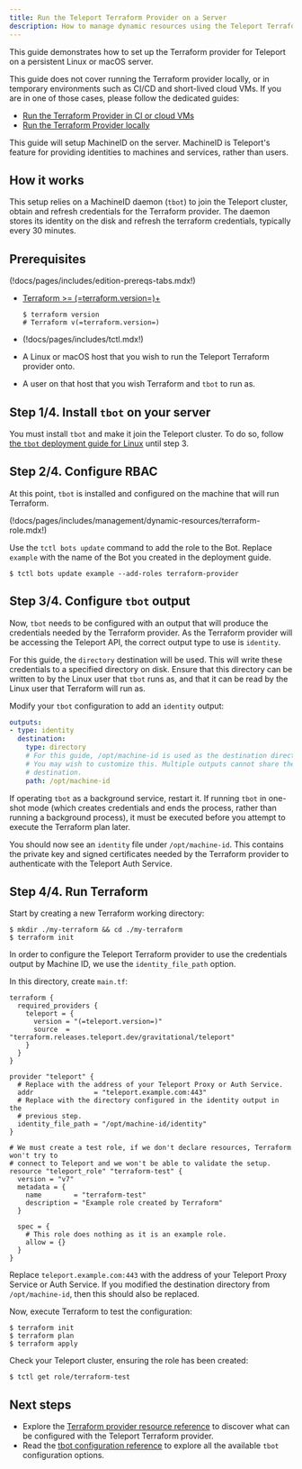 ```yaml
---
title: Run the Teleport Terraform Provider on a Server
description: How to manage dynamic resources using the Teleport Terraform provider from a dedicated deployment server with MachineID.
---
```


This guide demonstrates how to set up the Terraform provider for Teleport on a persistent Linux or macOS server.

This guide does not cover running the Terraform provider locally, or in temporary environments such as
CI/CD and short-lived cloud VMs. If you are in one of those cases, please follow the dedicated guides:

- [Run the Terraform Provider in CI or cloud VMs](./ci-or-cloud.mdx)
- [Run the Terraform Provider locally](./local.mdx)

This guide will setup MachineID on the server. MachineID is Teleport's feature
for providing identities to machines and services, rather than users.

## How it works

This setup relies on a MachineID daemon (`tbot`) to join the Teleport cluster, obtain and refresh credentials for the
Terraform provider. The daemon stores its identity on the disk and refresh the terraform credentials, typically every
30 minutes.

## Prerequisites

(!docs/pages/includes/edition-prereqs-tabs.mdx!)

- [Terraform >= (=terraform.version=)+](https://learn.hashicorp.com/tutorials/terraform/install-cli)

  ```code
  $ terraform version
  # Terraform v(=terraform.version=)
  ```

- (!docs/pages/includes/tctl.mdx!)

- A Linux or macOS host that you wish to run the Teleport Terraform provider onto.

- A user on that host that you wish Terraform and `tbot` to run as.

## Step 1/4. Install `tbot` on your server

You must install `tbot` and make it join the Teleport cluster.
To do so, follow [the `tbot` deployment guide for Linux](../../../enroll-resources/machine-id/deployment/linux.mdx)
until step 3. 

## Step 2/4. Configure RBAC

At this point, `tbot` is installed and configured on the machine that will run Terraform.

(!docs/pages/includes/management/dynamic-resources/terraform-role.mdx!)

Use the `tctl bots update` command to add the role to the Bot. Replace `example`
with the name of the Bot you created in the deployment guide.

```code
$ tctl bots update example --add-roles terraform-provider
```

## Step 3/4. Configure `tbot` output

Now, `tbot` needs to be configured with an output that will produce the
credentials needed by the Terraform provider. As the Terraform provider will be
accessing the Teleport API, the correct output type to use is `identity`.

For this guide, the `directory` destination will be used. This will write these
credentials to a specified directory on disk. Ensure that this directory can
be written to by the Linux user that `tbot` runs as, and that it can be read by
the Linux user that Terraform will run as.

Modify your `tbot` configuration to add an `identity` output:

```yaml
outputs:
- type: identity
  destination:
    type: directory
    # For this guide, /opt/machine-id is used as the destination directory.
    # You may wish to customize this. Multiple outputs cannot share the same
    # destination.
    path: /opt/machine-id
```

If operating `tbot` as a background service, restart it. If running `tbot` in
one-shot mode (which creates credentials and ends the process, rather than running
a background process), it must be executed before you attempt to execute the
Terraform plan later.

You should now see an `identity` file under `/opt/machine-id`. This contains
the private key and signed certificates needed by the Terraform provider to
authenticate with the Teleport Auth Service.

## Step 4/4. Run Terraform

Start by creating a new Terraform working directory:

```code
$ mkdir ./my-terraform && cd ./my-terraform
$ terraform init
```

In order to configure the Teleport Terraform provider to use the credentials
output by Machine ID, we use the `identity_file_path` option.

In this directory, create `main.tf`:

```hcl
terraform {
  required_providers {
    teleport = {
      version = "(=teleport.version=)"
      source  = "terraform.releases.teleport.dev/gravitational/teleport"
    }
  }
}

provider "teleport" {
  # Replace with the address of your Teleport Proxy or Auth Service.
  addr               = "teleport.example.com:443"
  # Replace with the directory configured in the identity output in the
  # previous step.
  identity_file_path = "/opt/machine-id/identity"
}

# We must create a test role, if we don't declare resources, Terraform won't try to
# connect to Teleport and we won't be able to validate the setup.
resource "teleport_role" "terraform-test" {
  version = "v7"
  metadata = {
    name        = "terraform-test"
    description = "Example role created by Terraform"
  }

  spec = {
    # This role does nothing as it is an example role.
    allow = {}
  }
}
```

Replace `teleport.example.com:443` with the address of your Teleport Proxy
Service or Auth Service. If you modified the destination directory from
`/opt/machine-id`, then this should also be replaced.

Now, execute Terraform to test the configuration:

```code
$ terraform init
$ terraform plan
$ terraform apply
```

Check your Teleport cluster, ensuring the role has been created:

```code
$ tctl get role/terraform-test
```

## Next steps

- Explore the
  [Terraform provider resource reference](../../../reference/terraform-provider/terraform-provider.mdx)
  to discover what can be configured with the Teleport Terraform provider.
- Read the [tbot configuration reference](../../../reference/machine-id/configuration.mdx) to explore
  all the available `tbot` configuration options.
